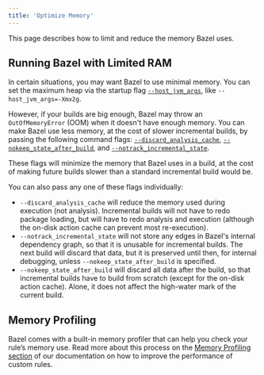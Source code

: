 ```yaml
---
title: 'Optimize Memory'
---
```


This page describes how to limit and reduce the memory Bazel uses.

## Running Bazel with Limited RAM

In certain situations, you may want Bazel to use minimal memory. You can set the
maximum heap via the startup flag
[`--host_jvm_args`](/versions/7.6.0/docs/user-manual#host-jvm-args),
like `--host_jvm_args=-Xmx2g`.

However, if your builds are big enough, Bazel may throw an `OutOfMemoryError`
(OOM) when it doesn't have enough memory. You can make Bazel use less memory, at
the cost of slower incremental builds, by passing the following command flags:
[`--discard_analysis_cache`](/versions/7.6.0/docs/user-manual#discard-analysis-cache),
[`--nokeep_state_after_build`](/versions/7.6.0/reference/command-line-reference#flag--keep_state_after_build),
and
[`--notrack_incremental_state`](/versions/7.6.0/reference/command-line-reference#flag--track_incremental_state).

These flags will minimize the memory that Bazel uses in a build, at the cost of
making future builds slower than a standard incremental build would be.

You can also pass any one of these flags individually:

 * `--discard_analysis_cache` will reduce the memory used during execution (not
analysis). Incremental builds will not have to redo package loading, but will
have to redo analysis and execution (although the on-disk action cache can
prevent most re-execution).
 * `--notrack_incremental_state` will not store any edges in Bazel's internal
 dependency graph, so that it is unusable for incremental builds. The next build
 will discard that data, but it is preserved until then, for internal debugging,
 unless `--nokeep_state_after_build` is specified.
 * `--nokeep_state_after_build` will discard all data after the build, so that
 incremental builds have to build from scratch (except for the on-disk action
 cache). Alone, it does not affect the high-water mark of the current build.

## Memory Profiling

Bazel comes with a built-in memory profiler that can help you check your rule’s
memory use. Read more about this process on the
[Memory Profiling section](/versions/7.6.0/rules/performance#memory-profiling) of our
documentation on how to improve the performance of custom rules.

